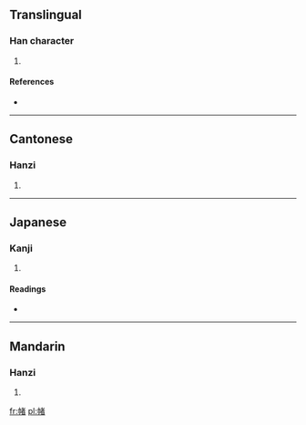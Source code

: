 ==Translingual==

===Han character===
{{Han char|rn=50|rad=巾|as=09|sn=12|four=4426<sub>0</sub>|canj=中月十大日 (LBJKA)}}

# {{defn|Han|sort=巾09}}

====References====
* {{Han ref|kx=0333.220|dkj=08975|dj=0641.040|hdz=10746.080|uh=5E3E|ud=24126|bh=D545|bd=54597}}

----

==Cantonese==

===Hanzi===
{{yue-hanzi|jyut=|y=dou2}}

# {{defn|lang=yue|sort=巾09}}

----

==Japanese==

===Kanji===
{{ja-kanji|grade=|rs=巾09}}

# {{defn|lang=ja|sort=巾09}}

====Readings====
* {{ja-readings|on=[[と]] (to), [[つ]] (tsu)|kun=[[はた]] (hata), [[はたじるし]] (hatajirushi), [[わたいれ]] (wataire)}}

----

==Mandarin==

===Hanzi===
{{cmn-hanzi|pin=[[dǔ]] ([[du3]])|wg=tu<sup>3</sup>}}

# {{defn|lang=cmn|sort=巾09}}

[[fr:帾]]
[[pl:帾]]